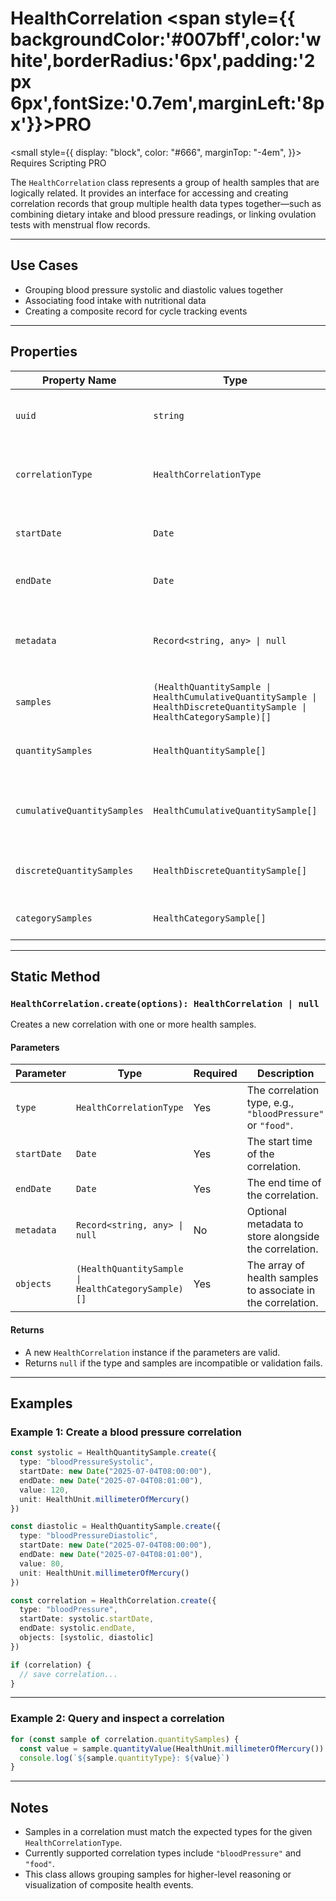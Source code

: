 # HealthCorrelation <span style={{ backgroundColor:'#007bff',color:'white',borderRadius:'6px',padding:'2px 6px',fontSize:'0.7em',marginLeft:'8px'}}>PRO</span>

<small
  style={{
    display: "block",
    color: "#666",
    marginTop: "-4em",
  }}>
  Requires Scripting PRO
</small>

The `HealthCorrelation` class represents a group of health samples that are logically related. It provides an interface for accessing and creating correlation records that group multiple health data types together—such as combining dietary intake and blood pressure readings, or linking ovulation tests with menstrual flow records.

---

## Use Cases

* Grouping blood pressure systolic and diastolic values together
* Associating food intake with nutritional data
* Creating a composite record for cycle tracking events

---

## Properties

| Property Name               | Type                                                                                                                 | Description                                                                  |
| --------------------------- | -------------------------------------------------------------------------------------------------------------------- | ---------------------------------------------------------------------------- |
| `uuid`                      | `string`                                                                                                             | A unique identifier for the correlation sample.                              |
| `correlationType`           | `HealthCorrelationType`                                                                                              | The type of the correlation, such as `"bloodPressure"` or `"food"`.          |
| `startDate`                 | `Date`                                                                                                               | The start time of the correlation event.                                     |
| `endDate`                   | `Date`                                                                                                               | The end time of the correlation event.                                       |
| `metadata`                  | `Record<string, any> \| null`                                                                                        | Optional metadata associated with the correlation, such as user annotations. |
| `samples`                   | `(HealthQuantitySample \| HealthCumulativeQuantitySample \| HealthDiscreteQuantitySample \| HealthCategorySample)[]` | All samples included in this correlation.                                    |
| `quantitySamples`           | `HealthQuantitySample[]`                                                                                             | A convenience array of all quantity-based samples.                           |
| `cumulativeQuantitySamples` | `HealthCumulativeQuantitySample[]`                                                                                   | A filtered array of only cumulative quantity samples.                        |
| `discreteQuantitySamples`   | `HealthDiscreteQuantitySample[]`                                                                                     | A filtered array of only discrete quantity samples.                          |
| `categorySamples`           | `HealthCategorySample[]`                                                                                             | A filtered array of all category-based samples.                              |

---

## Static Method

### `HealthCorrelation.create(options): HealthCorrelation | null`

Creates a new correlation with one or more health samples.

#### Parameters

| Parameter   | Type                                               | Required | Description                                                  |
| ----------- | -------------------------------------------------- | -------- | ------------------------------------------------------------ |
| `type`      | `HealthCorrelationType`                            | Yes       | The correlation type, e.g., `"bloodPressure"` or `"food"`.   |
| `startDate` | `Date`                                             | Yes       | The start time of the correlation.                           |
| `endDate`   | `Date`                                             | Yes       | The end time of the correlation.                             |
| `metadata`  | `Record<string, any> \| null`                      | No       | Optional metadata to store alongside the correlation.        |
| `objects`   | `(HealthQuantitySample \| HealthCategorySample)[]` | Yes       | The array of health samples to associate in the correlation. |

#### Returns

* A new `HealthCorrelation` instance if the parameters are valid.
* Returns `null` if the type and samples are incompatible or validation fails.

---

## Examples

### Example 1: Create a blood pressure correlation

```ts
const systolic = HealthQuantitySample.create({
  type: "bloodPressureSystolic",
  startDate: new Date("2025-07-04T08:00:00"),
  endDate: new Date("2025-07-04T08:01:00"),
  value: 120,
  unit: HealthUnit.millimeterOfMercury()
})

const diastolic = HealthQuantitySample.create({
  type: "bloodPressureDiastolic",
  startDate: new Date("2025-07-04T08:00:00"),
  endDate: new Date("2025-07-04T08:01:00"),
  value: 80,
  unit: HealthUnit.millimeterOfMercury()
})

const correlation = HealthCorrelation.create({
  type: "bloodPressure",
  startDate: systolic.startDate,
  endDate: systolic.endDate,
  objects: [systolic, diastolic]
})

if (correlation) {
  // save correlation...
}
```

---

### Example 2: Query and inspect a correlation

```ts
for (const sample of correlation.quantitySamples) {
  const value = sample.quantityValue(HealthUnit.millimeterOfMercury())
  console.log(`${sample.quantityType}: ${value}`)
}
```

---

## Notes

* Samples in a correlation must match the expected types for the given `HealthCorrelationType`.
* Currently supported correlation types include `"bloodPressure"` and `"food"`.
* This class allows grouping samples for higher-level reasoning or visualization of composite health events.
